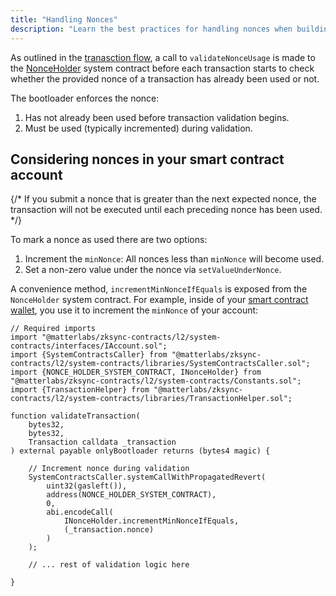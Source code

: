 ```yaml
---
title: "Handling Nonces"
description: "Learn the best practices for handling nonces when building smart contract accounts on Abstract."
---
```


As outlined in the [tranasction flow](/transaction-flow), a call to `validateNonceUsage`
is made to the [NonceHolder](/how-abstract-works/system-contracts/nonceholder) system contract 
before each transaction starts to check whether the provided nonce 
of a transaction has already been used or not.

The bootloader enforces the nonce:
1. Has not already been used before transaction validation begins.
2. Must be used (typically incremented) during validation.

## Considering nonces in your smart contract account

{/* If you submit a nonce that is greater than the next expected nonce, the transaction will not be executed until each preceding nonce has been used. */}

To mark a nonce as used there are two options:

1. Increment the `minNonce`: All nonces less than `minNonce` will become used.
2. Set a non-zero value under the nonce via `setValueUnderNonce`.

A convenience method, `incrementMinNonceIfEquals` is exposed 
from the `NonceHolder` system contract. For example, inside of your [smart contract wallet](/how-abstract-works/native-account-abstraction/smart-contract-wallets),
you use it to increment the `minNonce` of your account:

```solidity
// Required imports
import "@matterlabs/zksync-contracts/l2/system-contracts/interfaces/IAccount.sol";
import {SystemContractsCaller} from "@matterlabs/zksync-contracts/l2/system-contracts/libraries/SystemContractsCaller.sol";
import {NONCE_HOLDER_SYSTEM_CONTRACT, INonceHolder} from "@matterlabs/zksync-contracts/l2/system-contracts/Constants.sol";
import {TransactionHelper} from "@matterlabs/zksync-contracts/l2/system-contracts/libraries/TransactionHelper.sol";

function validateTransaction(
    bytes32,
    bytes32,
    Transaction calldata _transaction
) external payable onlyBootloader returns (bytes4 magic) {
    
    // Increment nonce during validation
    SystemContractsCaller.systemCallWithPropagatedRevert(
        uint32(gasleft()),
        address(NONCE_HOLDER_SYSTEM_CONTRACT),
        0,
        abi.encodeCall(
            INonceHolder.incrementMinNonceIfEquals,
            (_transaction.nonce)
        )
    );

    // ... rest of validation logic here
    
}
```